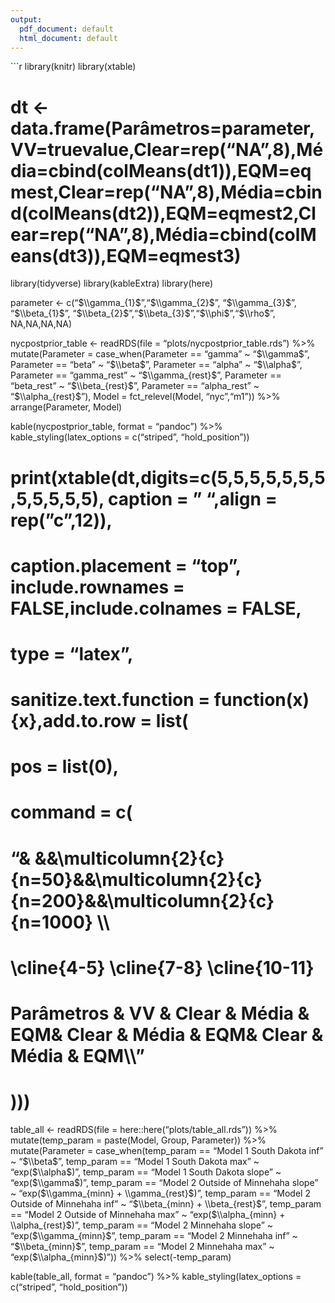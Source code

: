 ```yaml
---
output:
  pdf_document: default
  html_document: default
---
```

```r
library(knitr)
library(xtable)


# dt <- data.frame(Parâmetros=parameter,VV=truevalue,Clear=rep("NA",8),Média=cbind(colMeans(dt1)),EQM=eqmest,Clear=rep("NA",8),Média=cbind(colMeans(dt2)),EQM=eqmest2,Clear=rep("NA",8),Média=cbind(colMeans(dt3)),EQM=eqmest3)

library(tidyverse)
library(kableExtra)
library(here)

parameter <- c("$\\gamma_{1}$","$\\gamma_{2}$", "$\\gamma_{3}$", "$\\beta_{1}$", "$\\beta_{2}$","$\\beta_{3}$","$\\phi$","$\\rho$",
               NA,NA,NA,NA)

nycpostprior_table <- readRDS(file = "plots/nycpostprior_table.rds") %>% 
  mutate(Parameter = case_when(Parameter == "gamma" ~ "$\\gamma$",
                         Parameter == "beta" ~ "$\\beta$",
                         Parameter == "alpha" ~ "$\\alpha$",
                         Parameter == "gamma_rest" ~ "$\\gamma_{rest}$",
                         Parameter == "beta_rest" ~ "$\\beta_{rest}$",
                         Parameter == "alpha_rest" ~ "$\\alpha_{rest}$"),
         Model = fct_relevel(Model, "nyc","m1")) %>% 
  arrange(Parameter, Model)

kable(nycpostprior_table, format = "pandoc") %>%
kable_styling(latex_options = c("striped", "hold_position"))



# print(xtable(dt,digits=c(5,5,5,5,5,5,5,5,5,5,5,5), caption = " ",align = rep("c",12)), 
#       caption.placement = "top", include.rownames = FALSE,include.colnames = FALSE,
#       type = "latex", 
#       sanitize.text.function = function(x) {x},add.to.row = list(
#         pos = list(0),
#         command = c(
#           "&         &&\\multicolumn{2}{c}{n=50}&&\\multicolumn{2}{c}{n=200}&&\\multicolumn{2}{c}{n=1000} \\\\
#           \\cline{4-5} \\cline{7-8} \\cline{10-11}
#           Parâmetros & VV & Clear & Média & EQM& Clear & Média & EQM& Clear & Média & EQM\\\\"
# )))


table_all <- readRDS(file = here::here("plots/table_all.rds")) %>% 
  mutate(temp_param = paste(Model, Group, Parameter)) %>% 
  mutate(Parameter = case_when(temp_param == "Model 1 South Dakota inf" ~ "$\\beta$",
                         temp_param == "Model 1 South Dakota max" ~ "exp($\\alpha$)",
                         temp_param == "Model 1 South Dakota slope" ~ "exp($\\gamma$)",
                         temp_param == "Model 2 Outside of Minnehaha slope"  ~ "exp($\\gamma_{minn} + \\gamma_{rest}$)",
                         temp_param == "Model 2 Outside of Minnehaha inf" ~ "$\\beta_{minn} + \\beta_{rest}$",
                        temp_param == "Model 2 Outside of Minnehaha max"  ~ "exp($\\alpha_{minn} + \\alpha_{rest}$)",
                        temp_param == "Model 2 Minnehaha slope" ~ "exp($\\gamma_{minn}$",
                         temp_param == "Model 2 Minnehaha inf"  ~ "$\\beta_{minn}$",
                        temp_param == "Model 2 Minnehaha max"  ~ "exp($\\alpha_{minn}$)")) %>% 
  select(-temp_param)
  
  
kable(table_all, format = "pandoc") %>%
kable_styling(latex_options = c("striped", "hold_position"))
